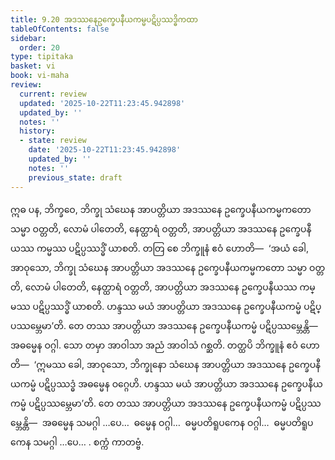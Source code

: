 ```yaml
---
title: 9.20 အဒဿနေဥက္ခေပနီယကမ္မပဋိပ္ပဿဒ္ဓိကထာ
tableOfContents: false
sidebar:
  order: 20
type: tipitaka
basket: vi
book: vi-maha
review:
  current: review
  updated: '2025-10-22T11:23:45.942898'
  updated_by: ''
  notes: ''
  history:
  - state: review
    date: '2025-10-22T11:23:45.942898'
    updated_by: ''
    notes: ''
    previous_state: draft
---
```



<ReviewStatus review={frontmatter.review} showDetails={true} />

<HypothesisAnnotation frontmatter={frontmatter} />

<DynamicBreadcrumb />

<Division number="426" book="vi-maha" e="ch" v="3" p="464">

<Paragraph number="1869" book="vi-maha">
ဣဓ ပန, ဘိက္ခဝေ, ဘိက္ခု သံဃေန အာပတ္တိယာ အဒဿနေ ဥက္ခေပနီယကမ္မကတော သမ္မာ ဝတ္တတိ, လောမံ ပါတေတိ, နေတ္ထာရံ ဝတ္တတိ, အာပတ္တိယာ အဒဿနေ ဥက္ခေပနီယဿ ကမ္မဿ ပဋိပ္ပဿဒ္ဓိံ ယာစတိ. တတြ စေ ဘိက္ခူနံ ဧဝံ ဟောတိ—  ‘အယံ ခေါ, အာဝုသော, ဘိက္ခု သံဃေန အာပတ္တိယာ အဒဿနေ ဥက္ခေပနီယကမ္မကတော သမ္မာ ဝတ္တတိ, လောမံ ပါတေတိ, နေတ္ထာရံ ဝတ္တတိ, အာပတ္တိယာ အဒဿနေ ဥက္ခေပနီယဿ ကမ္မဿ ပဋိပ္ပဿဒ္ဓိံ ယာစတိ. ဟန္ဒဿ မယံ အာပတ္တိယာ အဒဿနေ ဥက္ခေပနီယကမ္မံ ပဋိပ္ပဿမ္ဘေမာ’တိ. တေ တဿ အာပတ္တိယာ အဒဿနေ ဥက္ခေပနီယကမ္မံ ပဋိပ္ပဿမ္ဘေန္တိ—  အဓမ္မေန ဝဂ္ဂါ. သော တမှာ အာဝါသာ အညံ အာဝါသံ ဂစ္ဆတိ. တတ္ထပိ ဘိက္ခူနံ ဧဝံ ဟောတိ—  ‘ဣမဿ ခေါ, အာဝုသော, ဘိက္ခုနော သံဃေန အာပတ္တိယာ အဒဿနေ ဥက္ခေပနီယကမ္မံ ပဋိပ္ပဿဒ္ဓံ အဓမ္မေန ဝဂ္ဂေဟိ. ဟန္ဒဿ မယံ အာပတ္တိယာ အဒဿနေ ဥက္ခေပနီယကမ္မံ ပဋိပ္ပဿမ္ဘေမာ’တိ. တေ တဿ အာပတ္တိယာ အဒဿနေ ဥက္ခေပနီယကမ္မံ ပဋိပ္ပဿမ္ဘေန္တိ—  အဓမ္မေန သမဂ္ဂါ …ပေ…  ဓမ္မေန ဝဂ္ဂါ…  ဓမ္မပတိရူပကေန ဝဂ္ဂါ…  ဓမ္မပတိရူပကေန သမဂ္ဂါ …ပေ… .

</Paragraph>
</Division>

<Paragraph number="1870" type="center" book="vi-maha">
စက္ကံ ကာတဗ္ဗံ.
</Paragraph>